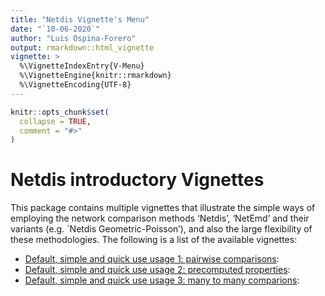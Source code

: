 ```yaml
---
title: "Netdis Vignette's Menu"
date: "`10-06-2020`"
author: "Luis Ospina-Forero"
output: rmarkdown::html_vignette
vignette: >
  %\VignetteIndexEntry{V-Menu}
  %\VignetteEngine{knitr::rmarkdown}
  %\VignetteEncoding{UTF-8}
---
```


```r
knitr::opts_chunk$set(
  collapse = TRUE,
  comment = "#>"
)
```


#  Netdis introductory Vignettes

This package contains multiple vignettes that illustrate the simple ways of employing the network comparison methods 'Netdis', 'NetEmd' and their variants (e.g. `Netdis Geometric-Poisson'), and also the large flexibility of these methodologies. The following is a list of the available vignettes:


* [Default, simple and quick use usage 1: pairwise comparisons](default_pairwise_usage.html):
* [Default, simple and quick use usage 2: precomputed properties](PreComputedProps.html):
* [Default, simple and quick use usage 3: many to many comparions](ManyToMany.html):


